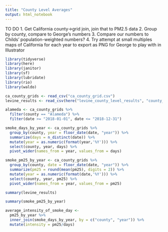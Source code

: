 ```yaml
---
title: "County Level Averages"
output: html_notebook
---
```


TO DO
1. Get California county->grid join, join that to PM2.5 data
2. Group by county, compare to George's numbers
3. Compare our numbers to Childs' population-weighted numbers?
4. Try attempt at small multiples maps of California for each year to export as PNG for George to play with in Illustrator 

```r
library(tidyverse)
library(here)
library(janitor)
library(sf)
library(lubridate)
library(rio)
library(waldo)
```

```r
ca_county_grids <- read_csv("ca_county_grid.csv")
levine_results <- read_csv(here("levine_county_level_results", "county_yearly_averages.csv"))
```

```r
alameda <- ca_county_grids %>% 
  filter(county == "Alameda") %>% 
  filter(date >= "2018-01-01", date <= "2018-12-31")
```

```r
smoke_days_by_year <- ca_county_grids %>% 
  group_by(county, year = floor_date(date, "year")) %>% 
  summarize(days = n_distinct(date)) %>% 
  mutate(year = as.numeric(format(year,'%Y'))) %>% 
  select(county, year, days) %>% 
  pivot_wider(names_from = year, values_from = days)

smoke_pm25_by_year <- ca_county_grids %>% 
  group_by(county, date = floor_date(date, "year")) %>% 
  summarize(pm25 = round(mean(pm25), digits = 2)) %>% 
  mutate(year = as.numeric(format(date,'%Y'))) %>% 
  select(county, year, pm25) %>% 
  pivot_wider(names_from = year, values_from = pm25)
```
```r
summary(levine_results)
```

```r
summary(smoke_pm25_by_year)
```

```r
average_intensity_of_smoke_day <-
  pm25_by_year %>% 
  inner_join(smoke_days_by_year, by = c("county", "year")) %>% 
  mutate(intensity = pm25/days)
  

```


